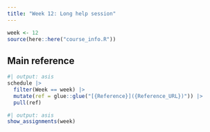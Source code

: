 ```yaml
---
title: "Week 12: Long help session"
---
```


```r
week <- 12
source(here::here("course_info.R"))
```

## Main reference

```r
#| output: asis
schedule |>
  filter(Week == week) |>
  mutate(ref = glue::glue("[{Reference}]({Reference_URL})")) |>
  pull(ref)
```

```r
#| output: asis
show_assignments(week)
```
